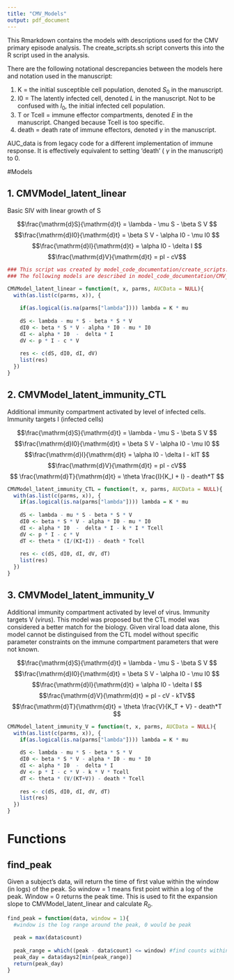 ```yaml
---
title: "CMV_Models"
output: pdf_document
---
```

This Rmarkdown contains the models with descriptions used for the CMV primary episode analysis. The create_scripts.sh script converts this into the R script used in the analysis.

There are the following notational descrepancies between the models here and notation used in the manuscript:

1. K = the initial susceptible cell population, denoted $S_0$ in the manuscript.
2. I0 = The latently infected cell, denoted $L$ in the manuscript. Not to be confused with $I_0$, the initial infected cell population.
3. T or Tcell = immune effector compartments, denoted $E$ in the manuscript. Changed because Tcell is too specific.
4. death = death rate of immune effectors, denoted $\gamma$ in the manuscript.

AUC_data is from legacy code for a different implementation of immune response. It is effectively equivalent to setting 'death' ( $\gamma$ in the manuscript) to 0.

#Models

## 1. CMVModel_latent_linear
Basic SIV with linear growth of S

$$\frac{\mathrm{d}S}{\mathrm{d}t} = \lambda - \mu S - \beta S V $$
$$\frac{\mathrm{d}I0}{\mathrm{d}t} = \beta S V - \alpha I0 - \mu I0 $$
$$\frac{\mathrm{d}I}{\mathrm{d}t} = \alpha I0 - \delta I $$
$$\frac{\mathrm{d}V}{\mathrm{d}t} = pI - cV$$

```r
### This script was created by model_code_documentation/create_scripts.sh
### The following models are described in model_code_documentation/CMV_models.Rmd with corresponding pdf.

CMVModel_latent_linear = function(t, x, parms, AUCData = NULL){
  with(as.list(c(parms, x)), {
    
    if(as.logical(is.na(parms["lambda"]))) lambda = K * mu
    
    dS <- lambda - mu * S - beta * S * V
    dI0 <- beta * S * V - alpha * I0 - mu * I0
    dI <- alpha * I0  -  delta * I
    dV <- p * I - c * V 
    
    res <- c(dS, dI0, dI, dV)
    list(res)
  })
}
```

## 2.  CMVModel_latent_immunity_CTL
Additional immunity compartment activated by level of infected cells.  Immunity targets I (infected cells)

$$\frac{\mathrm{d}S}{\mathrm{d}t} = \lambda - \mu S - \beta S V $$
$$\frac{\mathrm{d}I0}{\mathrm{d}t} = \beta S V - \alpha I0 - \mu I0 $$
$$\frac{\mathrm{d}I}{\mathrm{d}t} = \alpha I0 - \delta I - kIT $$
$$\frac{\mathrm{d}V}{\mathrm{d}t} = pI - cV$$
$$ \frac{\mathrm{d}T}{\mathrm{d}t} = \theta \frac{I}{K_I + I} - death*T $$


```r
CMVModel_latent_immunity_CTL = function(t, x, parms, AUCData = NULL){
  with(as.list(c(parms, x)), {
    if(as.logical(is.na(parms["lambda"]))) lambda = K * mu
    
    dS <- lambda - mu * S - beta * S * V
    dI0 <- beta * S * V - alpha * I0 - mu * I0
    dI <- alpha * I0  -  delta * I - k * I * Tcell
    dV <- p * I - c * V 
    dT <- theta * (I/(KI+I)) - death * Tcell
    
    res <- c(dS, dI0, dI, dV, dT)
    list(res)
  })
}
```

## 3. CMVModel_latent_immunity_V
Additional immunity compartment activated by level of virus.  Immunity targets V (virus). This model was proposed but the CTL model was considered a better match for the biology. Given viral load data alone, this model cannot be distinguised from the CTL model without specific parameter constraints on the immune compartment parameters that were not known.

$$\frac{\mathrm{d}S}{\mathrm{d}t} = \lambda - \mu S - \beta S V $$
$$\frac{\mathrm{d}I0}{\mathrm{d}t} = \beta S V - \alpha I0 - \mu I0 $$
$$\frac{\mathrm{d}I}{\mathrm{d}t} = \alpha I0 - \delta I $$
$$\frac{\mathrm{d}V}{\mathrm{d}t} = pI - cV - kTV$$
$$\frac{\mathrm{d}T}{\mathrm{d}t} = \theta \frac{V}{K_T + V} - death*T $$

```r
CMVModel_latent_immunity_V = function(t, x, parms, AUCData = NULL){
  with(as.list(c(parms, x)), {
    if(as.logical(is.na(parms["lambda"]))) lambda = K * mu
    
    dS <- lambda - mu * S - beta * S * V
    dI0 <- beta * S * V - alpha * I0 - mu * I0
    dI <- alpha * I0  -  delta * I    
    dV <- p * I - c * V - k * V * Tcell
    dT <- theta * (V/(KT+V)) - death * Tcell
    
    res <- c(dS, dI0, dI, dV, dT)
    list(res)
  })
}
```


# Functions 

## find_peak
Given a subject's data, will return the time of  first value within the window (in logs) of the peak.  So window = 1 means first point within a log of the peak.  Window = 0 returns the peak time. This is used to fit the expansion slope to CMVModel_latent_linear and calculate $R_0$. 

```r
find_peak = function(data, window = 1){
  #window is the log range around the peak, 0 would be peak
  
  peak = max(data$count)
  
  peak_range = which((peak - data$count) <= window) #find counts within window of measured peak
  peak_day = data$days2[min(peak_range)]
  return(peak_day)
}
```

